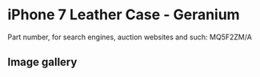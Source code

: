 
# iPhone 7 Leather Case - Geranium

Part number, for search engines, auction websites and such: MQ5F2ZM/A

## Image gallery

<div style={{ width: '100%', maxWidth: '768px' }}>
<GalleryComponent
    images={[
      {
        original: "/everysource/MQ5F2.webp",
        thumbnail: "/everypreview/MQ5F2.webp",
      },
      {
        original: "/everysource/MQ5F2_AV1_GOLD.webp",
        thumbnail: "/everypreview/MQ5F2_AV1_GOLD.webp",
      },
      {
        original: "/everysource/MQ5F2_AV1_JET_BLACK.webp",
        thumbnail: "/everypreview/MQ5F2_AV1_JET_BLACK.webp",
      },
      {
        original: "/everysource/MQ5F2_AV1_RED.webp",
        thumbnail: "/everypreview/MQ5F2_AV1_RED.webp",
      },
      {
        original: "/everysource/MQ5F2_AV1_SILVER.webp",
        thumbnail: "/everypreview/MQ5F2_AV1_SILVER.webp",
      },
      {
        original: "/everysource/MQ5F2_AV2.webp",
        thumbnail: "/everypreview/MQ5F2_AV2.webp",
      }
    ]}
  />
</div>